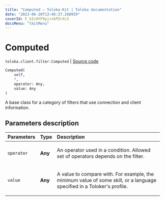 ```yaml
---
title: "Computed — Toloka-Kit | Toloka documentation"
date: "2023-06-20T13:46:37.268959"
coverId: F_bIcOYF9yjrxkPZrXc3
docsMenu: "tkitMenu"
---
```


# Computed

`toloka.client.filter.Computed` | [Source code](https://github.com/Toloka/toloka-kit/blob/v1.2.0/src/client/filter.py#L198)

```python
Computed(
    self,
    *,
    operator: Any,
    value: Any
)
```

A base class for a category of filters that use connection and client information.

## Parameters description

| Parameters | Type | Description |
| :----------| :----| :-----------|
`operator`|**Any**|<p>An operator used in a condition. Allowed set of operators depends on the filter.</p>
`value`|**Any**|<p>A value to compare with. For example, the minimum value of some skill, or a language specified in a Toloker's profile.</p>